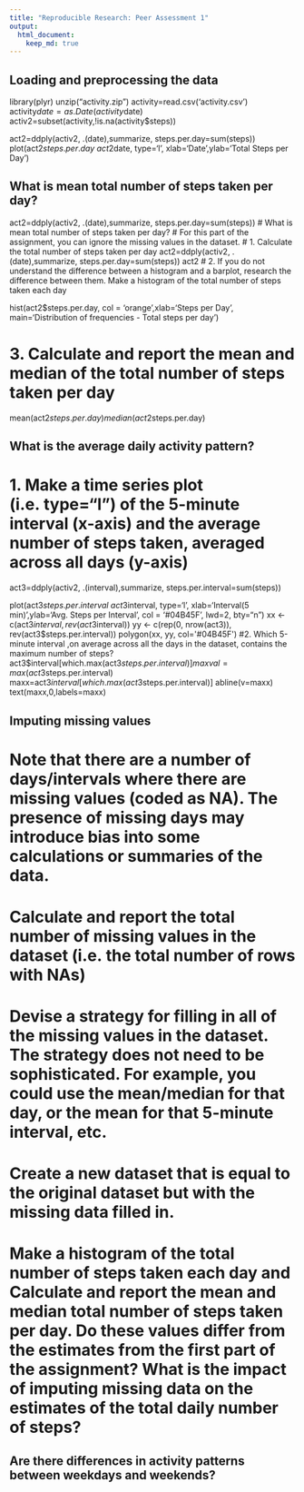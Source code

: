 ```yaml
---
title: "Reproducible Research: Peer Assessment 1"
output: 
  html_document:
    keep_md: true
---
```



## Loading and preprocessing the data
library(plyr)
unzip("activity.zip")
activity=read.csv('activity.csv')
activity$date=as.Date(activity$date)
activ2=subset(activity,!is.na(activity$steps))

act2=ddply(activ2, .(date),summarize, steps.per.day=sum(steps))
plot(act2$steps.per.day~act2$date, type='l', xlab='Date',ylab='Total Steps per Day')

## What is mean total number of steps taken per day?
act2=ddply(activ2, .(date),summarize, steps.per.day=sum(steps))
# What is mean total number of steps taken per day?
# For this part of the assignment, you can ignore the missing values in the dataset.
# 1. Calculate the total number of steps taken per day
act2=ddply(activ2, .(date),summarize, steps.per.day=sum(steps))
act2
# 2. If you do not understand the difference between a histogram and a barplot, research the difference between them. Make a histogram of the total number of steps taken each day

hist(act2$steps.per.day, col = 'orange',xlab='Steps per Day', main='Distribution of frequencies - Total steps per day')

# 3. Calculate and report the mean and median of the total number of steps taken per day
mean(act2$steps.per.day)
median(act2$steps.per.day)



## What is the average daily activity pattern?
# 1. Make a time series plot (i.e. type="l") of the 5-minute interval (x-axis) and the average number of steps taken, averaged across all days (y-axis)

act3=ddply(activ2, .(interval),summarize, steps.per.interval=sum(steps))

plot(act3$steps.per.interval~act3$interval, type='l', xlab='Interval(5 min)',ylab='Avg. Steps per Interval', col = '#04B45F', lwd=2, bty="n")
xx <- c(act3$interval, rev(act3$interval))
yy <- c(rep(0, nrow(act3)), rev(act3$steps.per.interval))
polygon(xx, yy, col='#04B45F')
#2. Which 5-minute interval ,on average across all the days in the dataset, contains the maximum number of steps?
act3$interval[which.max(act3$steps.per.interval)]
maxval=max(act3$steps.per.interval)
maxx=act3$interval[which.max(act3$steps.per.interval)]
abline(v=maxx)
text(maxx,0,labels=maxx)

## Imputing missing values

# Note that there are a number of days/intervals where there are missing values (coded as NA). The presence of missing days may introduce bias into some calculations or summaries of the data.

# Calculate and report the total number of missing values in the dataset (i.e. the total number of rows with NAs)

# Devise a strategy for filling in all of the missing values in the dataset. The strategy does not need to be sophisticated. For example, you could use the mean/median for that day, or the mean for that 5-minute interval, etc.

# Create a new dataset that is equal to the original dataset but with the missing data filled in.

# Make a histogram of the total number of steps taken each day and Calculate and report the mean and median total number of steps taken per day. Do these values differ from the estimates from the first part of the assignment? What is the impact of imputing missing data on the estimates of the total daily number of steps?


## Are there differences in activity patterns between weekdays and weekends?
